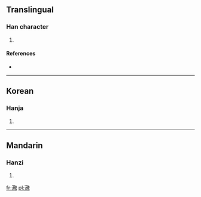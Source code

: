 ==Translingual==

===Han character===
{{Han char|rn=85|rad=水|as=16|sn=19|four=3513<sub>6</sub>|canj=水一月戈 (EMBI), XX水一月 (XXEMB)}}

# {{defn|Han|sort=水16}}

====References====
* {{Han ref|kx=0660.050|dkj=18657|hdz=31782.070|uh=701C|ud=28700|bh=F267|bd=62055}}

----

==Korean==

===Hanja===
{{ko-hanja|hangeul=융|eumhun=|rv=yung|mr=yung|y=yung}}

# {{defn|Korean|sort=水16}}

----

==Mandarin==

===Hanzi===
{{cmn-hanzi|pin=[[yōng]] ([[yong1]])|wg=yung<sup>1</sup>}}

# {{defn|Mandarin|sort=水16}}

[[fr:瀜]]
[[pl:瀜]]
